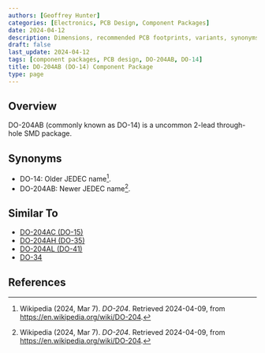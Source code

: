 ```yaml
---
authors: [Geoffrey Hunter]
categories: [Electronics, PCB Design, Component Packages]
date: 2024-04-12
description: Dimensions, recommended PCB footprints, variants, synonyms and more for the DO-204AB (DO-14) component package.
draft: false
last_update: 2024-04-12
tags: [component packages, PCB design, DO-204AB, DO-14]
title: DO-204AB (DO-14) Component Package
type: page
---
```


## Overview

DO-204AB (commonly known as DO-14) is a uncommon 2-lead through-hole SMD package.

## Synonyms

* DO-14: Older JEDEC name[^wikipedia-do-204].
* DO-204AB: Newer JEDEC name[^wikipedia-do-204].

## Similar To

* [DO-204AC (DO-15)](/pcb-design/component-packages/do-204ac-component-package/)
* [DO-204AH (DO-35)](/pcb-design/component-packages/do-204ah-component-package/)
* [DO-204AL (DO-41)](/pcb-design/component-packages/do-204al-component-package/)
* [DO-34](/pcb-design/component-packages/do-34-component-package/)

## References

[^wikipedia-do-204]: Wikipedia (2024, Mar 7). _DO-204_. Retrieved 2024-04-09, from https://en.wikipedia.org/wiki/DO-204.
